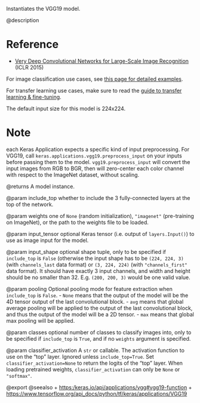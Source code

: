 Instantiates the VGG19 model.

@description

# Reference
- [Very Deep Convolutional Networks for Large-Scale Image Recognition](
https://arxiv.org/abs/1409.1556) (ICLR 2015)

For image classification use cases, see
[this page for detailed examples](
  https://keras.io/api/applications/#usage-examples-for-image-classification-models).

For transfer learning use cases, make sure to read the
[guide to transfer learning & fine-tuning](
  https://keras.io/guides/transfer_learning/).

The default input size for this model is 224x224.

# Note
each Keras Application expects a specific kind of input preprocessing.
For VGG19, call `keras.applications.vgg19.preprocess_input` on your
inputs before passing them to the model.
`vgg19.preprocess_input` will convert the input images from RGB to BGR,
then will zero-center each color channel with respect to the ImageNet
dataset, without scaling.

@returns
    A model instance.

@param include_top
whether to include the 3 fully-connected
layers at the top of the network.

@param weights
one of `None` (random initialization),
`"imagenet"` (pre-training on ImageNet),
or the path to the weights file to be loaded.

@param input_tensor
optional Keras tensor
(i.e. output of `layers.Input()`)
to use as image input for the model.

@param input_shape
optional shape tuple, only to be specified
if `include_top` is `False` (otherwise the input shape
has to be `(224, 224, 3)`
(with `channels_last` data format) or
`(3, 224, 224)` (with `"channels_first"` data format).
It should have exactly 3 input channels,
and width and height should be no smaller than 32.
E.g. `(200, 200, 3)` would be one valid value.

@param pooling
Optional pooling mode for feature extraction
when `include_top` is `False`.
- `None` means that the output of the model will be
    the 4D tensor output of the
    last convolutional block.
- `avg` means that global average pooling
    will be applied to the output of the
    last convolutional block, and thus
    the output of the model will be a 2D tensor.
- `max` means that global max pooling will
    be applied.

@param classes
optional number of classes to classify images
into, only to be specified if `include_top` is `True`, and
if no `weights` argument is specified.

@param classifier_activation
A `str` or callable. The activation function to
use on the "top" layer. Ignored unless `include_top=True`. Set
`classifier_activation=None` to return the logits of the "top"
layer.  When loading pretrained weights, `classifier_activation` can
only be `None` or `"softmax"`.

@export
@seealso
+ <https:/keras.io/api/applications/vgg#vgg19-function>
+ <https://www.tensorflow.org/api_docs/python/tf/keras/applications/VGG19>
